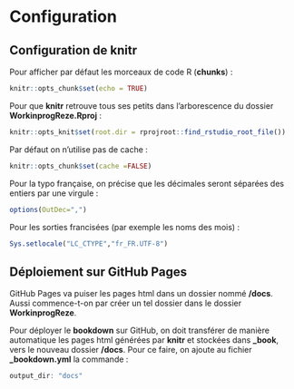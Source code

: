 # Configuration

## Configuration de knitr

Pour afficher par défaut les morceaux de code R (**chunks**) :
```r
knitr::opts_chunk$set(echo = TRUE)
```

Pour que **knitr** retrouve tous ses petits dans l'arborescence du dossier **WorkinprogReze.Rproj** :
```r
knitr::opts_knit$set(root.dir = rprojroot::find_rstudio_root_file())
```

Par défaut on n'utilise pas de cache :
```r
knitr::opts_chunk$set(cache =FALSE)
``` 

Pour la typo française, on précise que les décimales seront séparées des entiers par une virgule :
```r
options(OutDec=",")
```

Pour les sorties francisées (par exemple les noms des mois) :
```r
Sys.setlocale("LC_CTYPE","fr_FR.UTF-8")
```

## Déploiement sur GitHub Pages

GitHub Pages va puiser les pages html dans un dossier nommé **/docs**. Aussi commence-t-on par créer un tel dossier dans le dossier **WorkinprogReze**. 

Pour déployer le **bookdown** sur GitHub, on doit transférer de manière automatique les pages html générées par **knitr** et stockées dans **\_book**, vers le nouveau dossier **/docs**. Pour ce faire, on ajoute au fichier **\_bookdown.yml** la commande :

```r
output_dir: "docs"
```